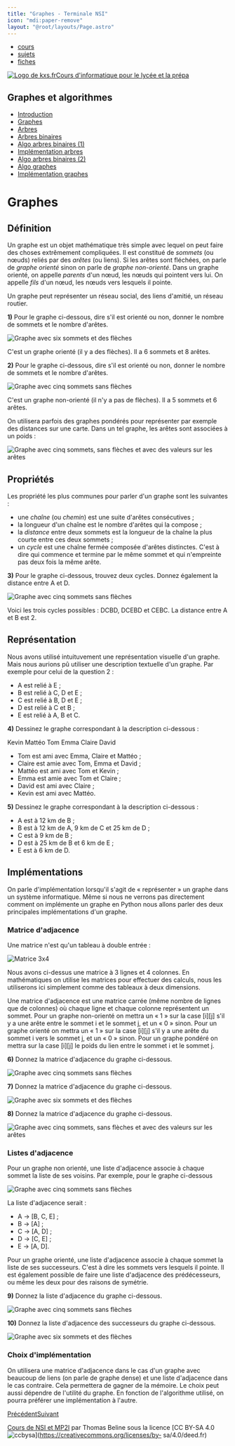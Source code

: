 ```yaml
---
title: "Graphes - Terminale NSI"
icon: "mdi:paper-remove"
layout: "@root/layouts/Page.astro"
---
```


  * [cours](https://kxs.fr/cours/)
  * [sujets](https://kxs.fr/sujets/)
  * [fiches](https://kxs.fr/fiches/)

[![Logo de kxs.fr](/img/logo.svg)](https://kxs.fr/)[Cours d'informatique pour
le lycée et la prépa](https://kxs.fr/cours/)

## Graphes et algorithmes

  * [Introduction](.)
  * [Graphes](graphes)
  * [Arbres](arbres)
  * [Arbres binaires](arbres-binaires)
  * [Algo arbres binaires (1)](algo-arbres-binaires-1)
  * [Implémentation arbres](implementation-arbres)
  * [Algo arbres binaires (2)](algo-arbres-binaires-2)
  * [Algo graphes](algo-graphes)
  * [Implémentation graphes](implementation-graphes)

# Graphes

## Définition

Un graphe est un objet mathématique très simple avec lequel on peut faire des
choses extrêmement compliquées. Il est constitué de _sommets_ (ou nœuds)
reliés par des _arêtes_ (ou liens). Si les arêtes sont fléchées, on parle de
_graphe orienté_ sinon on parle de _graphe non-orienté_. Dans un graphe
orienté, on appelle _parents_ d'un nœud, les nœuds qui pointent vers lui. On
appelle _fils_ d'un nœud, les nœuds vers lesquels il pointe.

Un graphe peut représenter un réseau social, des liens d'amitié, un réseau
routier.

**1)** Pour le graphe ci-dessous, dire s'il est orienté ou non, donner le
nombre de sommets et le nombre d'arêtes.

![Graphe avec six sommets et des flèches](img/graphe_oriente.svg)

C'est un graphe orienté (il y a des flèches). Il a 6 sommets et 8 arêtes.

**2)** Pour le graphe ci-dessous, dire s'il est orienté ou non, donner le
nombre de sommets et le nombre d'arêtes.

![Graphe avec cinq sommets sans flèches](img/graphe_non_oriente.svg)

C'est un graphe non-orienté (il n'y a pas de flèches). Il a 5 sommets et 6
arêtes.

On utilisera parfois des graphes pondérés pour représenter par exemple des
distances sur une carte. Dans un tel graphe, les arêtes sont associées à un
poids :

![Graphe avec cinq sommets, sans flèches et avec des valeurs sur les
arêtes](img/graphe_pondere.svg)

## Propriétés

Les propriété les plus communes pour parler d'un graphe sont les suivantes :

  * une _chaîne_ (ou _chemin_) est une suite d'arêtes consécutives ;
  * la longueur d'un chaîne est le nombre d'arêtes qui la compose ;
  * la _distance_ entre deux sommets est la longueur de la chaîne la plus courte entre ces deux sommets ;
  * un _cycle_ est une chaîne fermée composée d'arêtes distinctes. C'est à dire qui commence et termine par le même sommet et qui n'empreinte pas deux fois la même arête.

**3)** Pour le graphe ci-dessous, trouvez deux cycles. Donnez également la
distance entre A et D.

![Graphe avec cinq sommets sans flèches](img/graphe_non_oriente.svg)

Voici les trois cycles possibles : DCBD, DCEBD et CEBC. La distance entre A et
B est 2.

## Représentation

Nous avons utilisé intuituvement une représentation visuelle d'un graphe. Mais
nous aurions pû utiliser une description textuelle d'un graphe. Par exemple
pour celui de la question 2 :

  * A est relié à E ;
  * B est relié à C, D et E ;
  * C est relié à B, D et E ;
  * D est relié à C et B ;
  * E est relié à A, B et C.

**4)** Dessinez le graphe correspondant à la description ci-dessous :

Kevin Mattéo Tom Emma Claire David

  * Tom est ami avec Emma, Claire et Mattéo ;
  * Claire est amie avec Tom, Emma et David ;
  * Mattéo est ami avec Tom et Kevin ;
  * Emma est amie avec Tom et Claire ;
  * David est ami avec Claire ;
  * Kevin est ami avec Mattéo.

**5)** Dessinez le graphe correspondant à la description ci-dessous :

  * A est à 12 km de B ;
  * B est à 12 km de A, 9 km de C et 25 km de D ;
  * C est à 9 km de B ;
  * D est à 25 km de B et 6 km de E ;
  * E est à 6 km de D.

## Implémentations

On parle d'implémentation lorsqu'il s'agit de « représenter » un graphe dans
un système informatique. Même si nous ne verrons pas directement comment on
implémente un graphe en Python nous allons parler des deux principales
implémentations d'un graphe.

### Matrice d'adjacence

Une matrice n'est qu'un tableau à double entrée :

![Matrice 3x4](img/matrice.svg)

Nous avons ci-dessus une matrice à 3 lignes et 4 colonnes. En mathématiques on
utilise les matrices pour effectuer des calculs, nous les utiliserons ici
simplement comme des tableaux à deux dimensions.

Une matrice d'adjacence est une matrice carrée (même nombre de lignes que de
colonnes) où chaque ligne et chaque colonne représentent un sommet. Pour un
graphe non-orienté on mettra un « 1 » sur la case [i][j] s'il y a une arête
entre le sommet i et le sommet j, et un « 0 » sinon. Pour un graphe orienté on
mettra un « 1 » sur la case [i][j] s'il y a une arête du sommet i vers le
sommet j, et un « 0 » sinon. Pour un graphe pondéré on mettra sur la case
[i][j] le poids du lien entre le sommet i et le sommet j.

**6)** Donnez la matrice d'adjacence du graphe ci-dessous.

![Graphe avec cinq sommets sans flèches](img/graphe_non_oriente.svg)

**7)** Donnez la matrice d'adjacence du graphe ci-dessous.

![Graphe avec six sommets et des flèches](img/graphe_oriente.svg)

**8)** Donnez la matrice d'adjacence du graphe ci-dessous.

![Graphe avec cinq sommets, sans flèches et avec des valeurs sur les
arêtes](img/graphe_pondere.svg)

### Listes d'adjacence

Pour un graphe non orienté, une liste d'adjacence associe à chaque sommet la
liste de ses voisins. Par exemple, pour le graphe ci-dessous

![Graphe avec cinq sommets sans flèches](img/graphe_liste.svg)

La liste d'adjacence serait :

  * A → [B, C, E] ;
  * B → [A] ;
  * C → [A, D] ;
  * D → [C, E] ;
  * E → [A, D].

Pour un graphe orienté, une liste d'adjacence associe à chaque sommet la liste
de ses successeurs. C'est à dire les sommets vers lesquels il pointe. Il est
également possible de faire une liste d'adjacence des prédécesseurs, ou même
les deux pour des raisons de symétrie.

**9)** Donnez la liste d'adjacence du graphe ci-dessous.

![Graphe avec cinq sommets sans flèches](img/graphe_non_oriente.svg)

**10)** Donnez la liste d'adjacence des successeurs du graphe ci-dessous.

![Graphe avec six sommets et des flèches](img/graphe_oriente.svg)

### Choix d'implémentation

On utilisera une matrice d'adjacence dans le cas d'un graphe avec beaucoup de
liens (on parle de graphe dense) et une liste d'adjacence dans le cas
contraire. Cela permettera de gagner de la mémoire. Le choix peut aussi
dépendre de l'utilité du graphe. En fonction de l'algorithme utilisé, on
pourra préférer une implémentation à l'autre.

[Précédent](.)[Suivant](arbres)

[Cours de NSI et MP2I](https://kxs.fr/cours/) par Thomas Beline sous la
licence [CC BY-SA 4.0
![ccbysa](/img/ccbysa.svg)](https://creativecommons.org/licenses/by-
sa/4.0/deed.fr)

